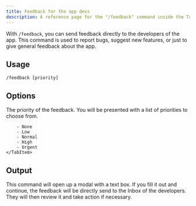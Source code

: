```yaml
---
title: Feedback for the app devs
description: A reference page for the "/feedback" command inside the Tako Discord app.
---
```



With `/feedback`, you can send feedback directly to the developers of the app. This command is used to report bugs, suggest new features, or just to give general feedback about the app.

## Usage

<Tabs>
	<TabItem label="Slash Commands">
		<code>/feedback [priority]</code>
	</TabItem>
</Tabs>

## Options

<Tabs>
    <TabItem label="Priority">
        <Badge text="Default: None" />
        The priority of the feedback. You will be presented with a list of priorities to choose from.

        - None
        - Low
        - Normal
        - High
        - Urgent
    </TabItem>

</Tabs>

## Output

This command will open up a modal with a text box. If you fill it out and continue, the feedback will be directly send to the Inbox of the developers. They will then review it and take action if necessary.
